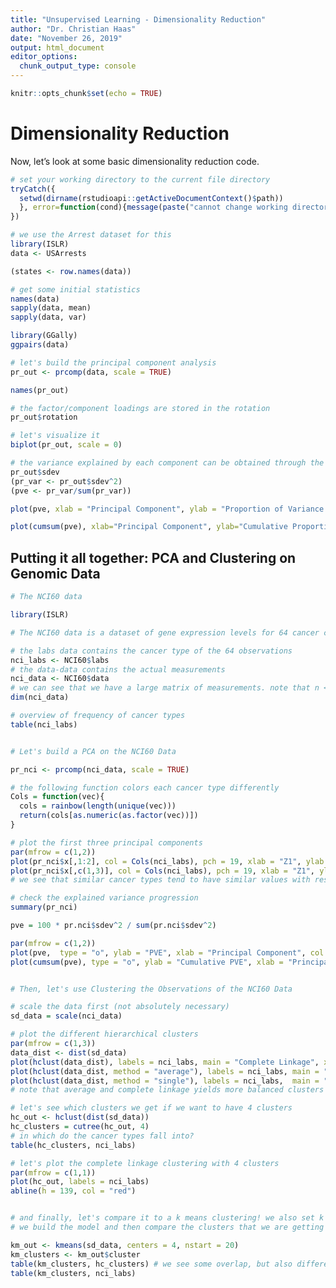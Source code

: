 ```yaml
---
title: "Unsupervised Learning - Dimensionality Reduction"
author: "Dr. Christian Haas"
date: "November 26, 2019"
output: html_document
editor_options: 
  chunk_output_type: console
---
```


```r
knitr::opts_chunk$set(echo = TRUE)
```

# Dimensionality Reduction

Now, let's look at some basic dimensionality reduction code. 

```r
# set your working directory to the current file directory 
tryCatch({
  setwd(dirname(rstudioapi::getActiveDocumentContext()$path))
  }, error=function(cond){message(paste("cannot change working directory"))
})

# we use the Arrest dataset for this
library(ISLR)
data <- USArrests

(states <- row.names(data))

# get some initial statistics
names(data)
sapply(data, mean)
sapply(data, var)

library(GGally)
ggpairs(data)

# let's build the principal component analysis
pr_out <- prcomp(data, scale = TRUE)

names(pr_out)

# the factor/component loadings are stored in the rotation
pr_out$rotation

# let's visualize it
biplot(pr_out, scale = 0)

# the variance explained by each component can be obtained through the standard deviation
pr_out$sdev
(pr_var <- pr_out$sdev^2)
(pve <- pr_var/sum(pr_var))

plot(pve, xlab = "Principal Component", ylab = "Proportion of Variance Explained", ylim = c(0,1), type = 'b')

plot(cumsum(pve), xlab="Principal Component", ylab="Cumulative Proportion of Variance Explained", ylim=c(0,1),type='b')

```


## Putting it all together: PCA and Clustering on Genomic Data

```r
# The NCI60 data

library(ISLR)

# The NCI60 data is a dataset of gene expression levels for 64 cancer cell lines. Simply put, we have 64 observations (coming from different cancer types), and each observation has the measurement for 6830 genes. We want to see what results PCA and clustering will yield with respect to similarity of the different cancers.

# the labs data contains the cancer type of the 64 observations
nci_labs <- NCI60$labs
# the data-data contains the actual measurements
nci_data <- NCI60$data
# we can see that we have a large matrix of measurements. note that n << p in this case!
dim(nci_data)

# overview of frequency of cancer types
table(nci_labs)


# Let's build a PCA on the NCI60 Data

pr_nci <- prcomp(nci_data, scale = TRUE)

# the following function colors each cancer type differently
Cols = function(vec){
  cols = rainbow(length(unique(vec)))
  return(cols[as.numeric(as.factor(vec))])
}

# plot the first three principal components
par(mfrow = c(1,2))
plot(pr_nci$x[,1:2], col = Cols(nci_labs), pch = 19, xlab = "Z1", ylab = "Z2")
plot(pr_nci$x[,c(1,3)], col = Cols(nci_labs), pch = 19, xlab = "Z1", ylab = "Z3")
# we see that similar cancer types tend to have similar values with respect to the first, second, and third principal component

# check the explained variance progression 
summary(pr_nci)

pve = 100 * pr.nci$sdev^2 / sum(pr.nci$sdev^2)

par(mfrow = c(1,2))
plot(pve,  type = "o", ylab = "PVE", xlab = "Principal Component", col = "blue") # here, the 'elbow' appears to be either 7 or 8 components
plot(cumsum(pve), type = "o", ylab = "Cumulative PVE", xlab = "Principal Component", col = "brown3") 


# Then, let's use Clustering the Observations of the NCI60 Data

# scale the data first (not absolutely necessary)
sd_data = scale(nci_data)

# plot the different hierarchical clusters
par(mfrow = c(1,3))
data_dist <- dist(sd_data)
plot(hclust(data_dist), labels = nci_labs, main = "Complete Linkage", xlab = "", sub = "", ylab = "")
plot(hclust(data_dist, method = "average"), labels = nci_labs, main = "Average Linkage", xlab = "", sub = "", ylab = "")
plot(hclust(data_dist, method = "single"), labels = nci_labs,  main = "Single Linkage", xlab = "", sub = "", ylab = "")
# note that average and complete linkage yields more balanced clusters

# let's see which clusters we get if we want to have 4 clusters
hc_out <- hclust(dist(sd_data))
hc_clusters = cutree(hc_out, 4)
# in which do the cancer types fall into? 
table(hc_clusters, nci_labs)

# let's plot the complete linkage clustering with 4 clusters
par(mfrow = c(1,1))
plot(hc_out, labels = nci_labs)
abline(h = 139, col = "red")


# and finally, let's compare it to a k means clustering! we also set k = 4 here for a better comparison
# we build the model and then compare the clusters that we are getting with the previous hierarchical clustering

km_out <- kmeans(sd_data, centers = 4, nstart = 20)
km_clusters <- km_out$cluster
table(km_clusters, hc_clusters) # we see some overlap, but also differences!
table(km_clusters, nci_labs)

```


